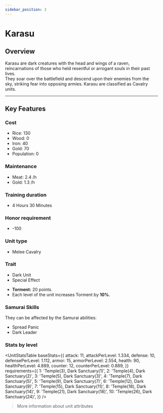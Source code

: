 ```yaml
---
sidebar_position: 3
---
```



# Karasu

## Overview

Karasu are dark creatures with the head and wings of a raven, reincarnations of those who held resentful or arrogant souls in their past lives.  
They soar over the battlefield and descend upon their enemies from the sky, striking fear into opposing armies. Karasu are classified as Cavalry units.

---

## Key Features

### Cost
- Rice: 130
- Wood: 0
- Iron: 40
- Gold: 70
- Population: 0

### Maintenance
- Meat: 2.4 /h
- Gold: 1.3 /h

### Training duration
- 4 Hours 30 Minutes

### Honor requirement
- -100

### Unit type
- <Link to="../#melee-cavalry">Melee Cavalry</Link>

### Trait
- <Link to="../#dark-units-1">Dark Unit</Link>  
- <Link to="../#special-effects">Special Effect</Link>

<Admonition type="tip" title="Special Effect – Embrace of Shadows">
  <ul>
    <li><strong>Torment:</strong> 20 points.</li>
    <li>Each level of the unit increases Torment by <strong>10%</strong>.</li>
  </ul>
</Admonition>

### Samurai Skills  
They can be affected by the Samurai abilities:  
- <Link to="../../samurais/reasoning-skills#spread-panic">Spread Panic</Link>  
- <Link to="../../samurais/charisma-skills#dark-leader">Dark Leader</Link>

### Stats by level

<UnitStatsTable
  baseStats={{
    attack: 11,
    attackPerLevel: 1.334,
    defense: 10,
    defensePerLevel: 1.112,
    armor: 15,
    armorPerLevel: 2.554,
    health: 90,
    healthPerLevel: 4.889,
    counter: 12,
    counterPerLevel: 0.889,
  }}
  requirements={{
    1: 'Temple(3), Dark Sanctuary(1)',
    2: 'Temple(4), Dark Sanctuary(2)',
    3: 'Temple(5), Dark Sanctuary(3)',
    4: 'Temple(7), Dark Sanctuary(5)',
    5: 'Temple(9), Dark Sanctuary(7)',
    6: 'Temple(12), Dark Sanctuary(9)',
    7: 'Temple(15), Dark Sanctuary(11)',
    8: 'Temple(18), Dark Sanctuary(14)',
    9: 'Temple(21), Dark Sanctuary(18)',
    10: 'Temple(26), Dark Sanctuary(24)',
  }}
/>

> <Link to="../#attributes">More information about unit attributes</Link>
